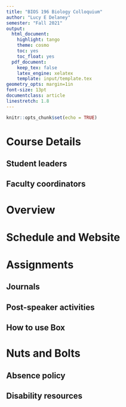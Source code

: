 ```yaml
---
title: "BIOS 196 Biology Colloquium"
author: "Lucy E Delaney"
semester: "Fall 2021"
output:
  html_document:
    highlight: tango
    theme: cosmo
    toc: yes
    toc_float: yes
  pdf_document:
    keep_tex: false
    latex_engine: xelatex
    template: input/template.tex
geometry_opts: margin=1in
font-size: 13pt
documentclass: article
linestretch: 1.8
---
```


```r
knitr::opts_chunk$set(echo = TRUE)
```

# Course Details

## Student leaders

## Faculty coordinators 

# Overview

# Schedule and Website

# Assignments

## Journals

## Post-speaker activities

## How to use Box

# Nuts and Bolts

## Absence policy

## Disability resources



